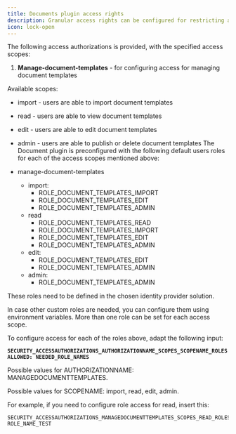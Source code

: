 ```yaml
---
title: Documents plugin access rights
description: Granular access rights can be configured for restricting access to the Documents plugin component.
icon: lock-open
---
```


The following access authorizations is provided, with the specified access scopes:

1. **Manage-document-templates** - for configuring access for managing document templates

Available scopes:

* import - users are able to import document templates
* read - users are able to view document templates
* edit - users are able to edit document templates
* admin - users are able to publish or delete document templates
The Document plugin is preconfigured with the following default users roles for each of the access scopes mentioned above:

* manage-document-templates
  * import:
    * ROLE_DOCUMENT_TEMPLATES_IMPORT
    * ROLE_DOCUMENT_TEMPLATES_EDIT
    * ROLE_DOCUMENT_TEMPLATES_ADMIN
  * read
    * ROLE_DOCUMENT_TEMPLATES_READ
    * ROLE_DOCUMENT_TEMPLATES_IMPORT
    * ROLE_DOCUMENT_TEMPLATES_EDIT
    * ROLE_DOCUMENT_TEMPLATES_ADMIN
  * edit:
    * ROLE_DOCUMENT_TEMPLATES_EDIT
    * ROLE_DOCUMENT_TEMPLATES_ADMIN
  * admin:
    * ROLE_DOCUMENT_TEMPLATES_ADMIN

<Info>
These roles need to be defined in the chosen identity provider solution.
</Info>

In case other custom roles are needed, you can configure them using environment variables. More than one role can be set for each access scope.

To configure access for each of the roles above, adapt the following input:

**`SECURITY_ACCESSAUTHORIZATIONS_AUTHORIZATIONNAME_SCOPES_SCOPENAME_ROLESALLOWED: NEEDED_ROLE_NAMES`**

Possible values for AUTHORIZATIONNAME: MANAGEDOCUMENTTEMPLATES.

Possible values for SCOPENAME: import, read, edit, admin.

For example, if you need to configure role access for read, insert this:

```
SECURITY_ACCESSAUTHORIZATIONS_MANAGEDOCUMENTTEMPLATES_SCOPES_READ_ROLESALLOWED: ROLE_NAME_TEST
```
